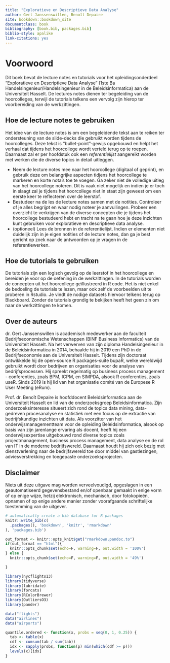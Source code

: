 ```yaml
--- 
title: "Exploratieve en Descriptieve Data Analyse"
author: Gert Janssenswillen, Benoît Depaire
site: bookdown::bookdown_site
documentclass: book
bibliography: [book.bib, packages.bib]
biblio-style: apalike
link-citations: yes
---
```


# Voorwoord {-}

Dit boek bevat de lecture notes en tutorials voor het opleidingsonderdeel "Exploratieve en Descriptieve Data Analyse" (1ste Ba Handelsingenieur/Handelsingenieur in de Beleidsinformatica) aan de Universiteit Hasselt. De lectures notes dienen ter begeleiding van de hoorcolleges, terwijl de tutorials telkens een vervolg zijn hierop ter voorbereiding van de werkzittingen. 


## Hoe de lecture notes te gebruiken {-}

Het idee van de lecture notes is om een begeleidende tekst aan te reiken ter ondersteuning van de slide-decks die gebruikt worden tijdens de hoorcolleges. Deze tekst is "bullet-point"-gewijs opgebouwd en helpt het verhaal dat tijdens het hoorcollege wordt verteld terug op te roepen. Daarnaast zal er per hoofdstuk ook een _referentielijst_ aangereikt worden met werken die de diverse topics in detail uitleggen. 

- Neem de lecture notes mee naar het hoorcollege (digitaal of geprint), en gebruik deze om belangrijke aspecten tidjens het hoorcollege te markeren en korte nota's toe te voegen. Ga zeker niet de volledige uitleg van het hoorcollege noteren. Dit is vaak niet mogelijk en indien je er toch in slaagt zal je tijdens het hoorcollege niet in staat zijn geweest om een eerste keer te reflecteren over de leerstof.
- Bestudeer na de les de lecture notes samen met de notities. Controleer of je alles begrijpt en waar nodig noteer je aanvullingen. Probeer een overzicht te verkrijgen van de diverse concepten die je tijdens het hoorcollege bestudeerd hebt en tracht na te gaan hoe je deze inzichten kunt gebruiken voor exploratieve en descriptieve data analyse.
- (optioneel) Lees de bronnen in de referentielijst. Indien er elementen niet duidelijk zijn in je eigen notities of de lecture notes, dan ga je best gericht op zoek naar de antwoorden op je vragen in de referentiewerken.

## Hoe de tutorials te gebruiken {-}

De tutorials zijn een logisch gevolg op de leerstof in het hoorcollege en bereiden je voor op de oefening in de werkzittingen. In de tutorials worden de concepten uit het hoorcollege geïllustreerd in R code. Het is niet enkel de bedoeling de tutorials te lezen, maar ook zelf de voorbeelden uit te proberen in Rstudio. Je vindt de nodige datasets hiervoor telkens terug op Blackboard. Zonder de tutorials grondig te bekijken heeft het geen zin om naar de werkzittingen te komen.



## Over de auteurs {-}

dr. Gert Janssenswillen is academisch medewerker aan de faculteit Bedrijfseconomische Wetenschappen (BINF Business Informatics) van de Universiteit Hasselt. Na het verwerven van zijn diploma Handelsingenieur in de Beleidsinformatica in 2014, behaalde hij in 2019 een PhD in de Bedrijfseconomie aan de Universiteit Hasselt. Tijdens zijn doctoraat ontwikkelde hij de open-source R packages-suite bupaR, welke wereldwijd gebruikt wordt door bedrijven en organisaties voor de analyse van bedrijfsprocessen. Hij spreekt regelmatig op business process management - conferenties, zoals BPM, ICPM, en SIMPDA, alsook R conferenties, zoals useR. Sinds 2019 is hij lid van het organisatie comité van de Europese R User Meeting (eRum).

Prof. dr. Benoît Depaire is hoofddocent Beleidsinformatica aan de Universiteit Hasselt en lid van de onderzoeksgroep Beleidsinformatica. Zijn onderzoeksinteresse situeert zich rond de topics data mining, data-gedreven procesanalyse en statistiek met een focus op de extractie van bedrijfskundige inzichten uit data. Als voorzitter van het onderwijsmanagementteam voor de opleiding Beleidsinformatica, alsook op basis van zijn jarenlange ervaring als docent, heeft hij een onderwijsexpertise uitgebouwd rond diverse topics zoals projectmanagement, business process management, data analyse en de rol van IT in de moderne bedrijfswereld. Daarnaast houdt hij zich ook bezig met dienstverlening naar de bedrijfswereld toe door middel van gastlezingen, adviesverstrekking en toegepaste onderzoeksprojecten. 


## Disclaimer {-}

Niets uit deze uitgave mag worden verveelvoudigd, opgeslagen in een geautomatiseerd gegevensbestand en/of openbaar gemaakt in enige vorm of op enige wijze, hetzij elektronisch, mechanisch, door fotokopieën, opnamen of op enige andere manier zonder voorafgaande schriftelijke toestemming van de uitgever.

```r
# automatically create a bib database for R packages
knitr::write_bib(c(
  .packages(), 'bookdown', 'knitr', 'rmarkdown'
), 'packages.bib')
```

```r
out_format <- knitr::opts_knit$get("rmarkdown.pandoc.to")
if(out_format == "html"){
  knitr::opts_chunk$set(echo=F, warning=F, out.width = '100%')
} else {
  knitr::opts_chunk$set(echo=F, warning=F, out.width = '49%')

}
```

```r
library(nycflights13)
library(tidyverse)
library(lubridate)
library(forcats)
library(RColorBrewer)
library(OutliersO3)
library(pander)
```
```r
data("flights")
data("airlines")
data("airports")
```

```r
quantile.ordered <- function(x, probs = seq(0, 1, 0.25)) {
  tab <- table(x)
  cdf <- cumsum(tab / sum(tab))
  idx <- sapply(probs, function(p) min(which(cdf >= p)))
  levels(x)[idx] 
}
```

